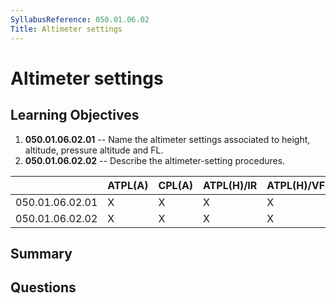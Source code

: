 ```yaml
---
SyllabusReference: 050.01.06.02
Title: Altimeter settings
---
```


# Altimeter settings

## Learning Objectives

1. **050.01.06.02.01** -- Name the altimeter settings associated to height,
   altitude, pressure altitude and FL.
2. **050.01.06.02.02** -- Describe the altimeter-setting procedures.

|                 | ATPL(A) | CPL(A) | ATPL(H)/IR | ATPL(H)/VFR | CPL(H) | IR  | CBIR(A) |
| --------------- | ------- | ------ | ---------- | ----------- | ------ | --- | ------- |
| 050.01.06.02.01 | X       | X      | X          | X           | X      | X   | X       |
| 050.01.06.02.02 | X       | X      | X          | X           | X      | X   | X       |

## Summary

## Questions
